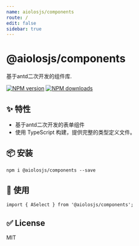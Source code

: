 ```yaml
---
name: aiolosjs/components
route: /
edit: false
sidebar: true
---
```



# @aiolosjs/components

基于antd二次开发的组件库.

[![NPM version][image-1]][1] [![NPM downloads][image-2]][2]


## ✨ 特性

* 基于antd二次开发的表单组件
* 使用 TypeScript 构建，提供完整的类型定义文件。

## 📦 安装

```
npm i @aiolosjs/components --save
```

## 🔨 使用

```
import { ASelect } from '@aiolosjs/components';
```


## ✅ License

MIT

[1]:	https://www.npmjs.com/package/@aiolosjs/components
[2]:	https://www.npmjs.com/package/@aiolosjs/components

[image-1]:	https://img.shields.io/npm/v/@aiolosjs/components?style=flat
[image-2]:	https://img.shields.io/npm/dm/@aiolosjs/components?style=flat
